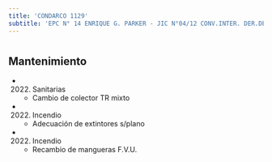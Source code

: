 ```yaml
---
title: 'CONDARCO 1129'
subtitle: 'EPC N° 14 ENRIQUE G. PARKER - JIC N°04/12 CONV.INTER. DER.DEL NIÑO - CECEP N° 12 - ESEA EN DANZA RAMICONE CURSO VOCACIONAL DE FOLKLORE N° 19 - ESEA EN DANZA RAMICONE CURSO VOCACIONAL DE FOLKLORE N° 14'
---
```


#


## Mantenimiento

*  (2022) Sanitarias 
    + Cambio de colector TR mixto

*  (2022) Incendio 
    + Adecuación de extintores s/plano

*  (2022) Incendio 
    + Recambio de mangueras F.V.U.



